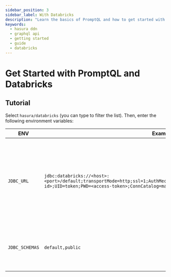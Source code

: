 ```yaml
---
sidebar_position: 3
sidebar_label: With Databricks
description: "Learn the basics of PromptQL and how to get started with a Databricks instance."
keywords:
  - hasura ddn
  - graphql api
  - getting started
  - guide
  - databricks
---
```



# Get Started with PromptQL and Databricks

<BoilerplateOverview dataSourceName="Databricks" time="twenty" />

<Prereqs />

## Tutorial

<BoilerplateInit />

Select `hasura/databricks` (you can type to filter the list). Then, enter the following environment variables:

| ENV            | Example                                                                                                                                                                  | Description                                                                                                                        |
| -------------- | ------------------------------------------------------------------------------------------------------------------------------------------------------------------------ | ---------------------------------------------------------------------------------------------------------------------------------- |
| `JDBC_URL`     | `jdbc:databricks://<host>:<port>/default;transportMode=http;ssl=1;AuthMech=3;httpPath=/sql/1.0/warehouses/<warehouse-id>;UID=token;PWD=<access-token>;ConnCatalog=main;` | You can construct the base of this using your Databricks UI under `SQL Warehouses` » `<name-of-warehouse>` » `Connection details`. |
| `JDBC_SCHEMAS` | `default,public`                                                                                                                                                         | A comma-separated list of schemas within the referenced catalog.                                                                   |

<BoilerplateDx />

<BoilerplateSummary dataSourceName="Databricks" />
